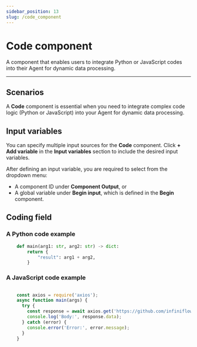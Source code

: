 ```yaml
---
sidebar_position: 13
slug: /code_component
---
```


# Code component

A component that enables users to integrate Python or JavaScript codes into their Agent for dynamic data processing.

---

## Scenarios

A **Code** component is essential when you need to integrate complex code logic (Python or JavaScript) into your Agent for dynamic data processing.

## Input variables

You can specify multiple input sources for the **Code** component. Click **+ Add variable** in the **Input variables** section to include the desired input variables. 

After defining an input variable, you are required to select from the dropdown menu:
  - A component ID under **Component Output**, or 
  - A global variable under **Begin input**, which is defined in the **Begin** component.

## Coding field

### A Python code example

```Python 
    def main(arg1: str, arg2: str) -> dict:
        return {
            "result": arg1 + arg2,
        }
```

### A JavaScript code example

```JavaScript

    const axios = require('axios');
    async function main(args) {
      try {
        const response = await axios.get('https://github.com/infiniflow/ragflow');
        console.log('Body:', response.data);
      } catch (error) {
        console.error('Error:', error.message);
      }
    }
```



